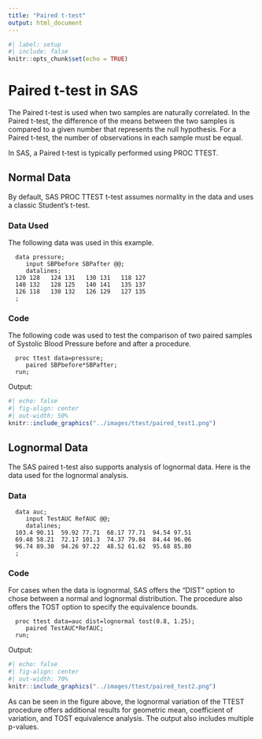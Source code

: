 ```yaml
---
title: "Paired t-test"
output: html_document
---
```


```r
#| label: setup
#| include: false
knitr::opts_chunk$set(echo = TRUE)
```

# **Paired t-test in SAS**

The Paired t-test is used when two samples are naturally correlated. In the Paired t-test, the difference of the means between the two samples is compared to a given number that represents the null hypothesis. For a Paired t-test, the number of observations in each sample must be equal.

In SAS, a Paired t-test is typically performed using PROC TTEST.

## Normal Data {#normal}

By default, SAS PROC TTEST t-test assumes normality in the data and uses a classic Student's t-test.

### Data Used

The following data was used in this example.

```         
  data pressure;
     input SBPbefore SBPafter @@;
     datalines;
  120 128   124 131   130 131   118 127
  140 132   128 125   140 141   135 137
  126 118   130 132   126 129   127 135
  ;
```

### Code

The following code was used to test the comparison of two paired samples of Systolic Blood Pressure before and after a procedure.

```         
  proc ttest data=pressure;
     paired SBPbefore*SBPafter;
  run;
```

Output:

```r
#| echo: false
#| fig-align: center
#| out-width: 50%
knitr::include_graphics("../images/ttest/paired_test1.png")
```

## Lognormal Data {#lognormal}

The SAS paired t-test also supports analysis of lognormal data. Here is the data used for the lognormal analysis.

### Data

```         
  data auc;
     input TestAUC RefAUC @@;
     datalines;
  103.4 90.11  59.92 77.71  68.17 77.71  94.54 97.51
  69.48 58.21  72.17 101.3  74.37 79.84  84.44 96.06
  96.74 89.30  94.26 97.22  48.52 61.62  95.68 85.80
  ;
```

### Code

For cases when the data is lognormal, SAS offers the "DIST" option to chose between a normal and lognormal distribution. The procedure also offers the TOST option to specify the equivalence bounds.

```         
  proc ttest data=auc dist=lognormal tost(0.8, 1.25);
     paired TestAUC*RefAUC;
  run;
```

Output:

```r
#| echo: false
#| fig-align: center
#| out-width: 70%
knitr::include_graphics("../images/ttest/paired_test2.png")
```

As can be seen in the figure above, the lognormal variation of the TTEST procedure offers additional results for geometric mean, coefficient of variation, and TOST equivalence analysis. The output also includes multiple p-values.
